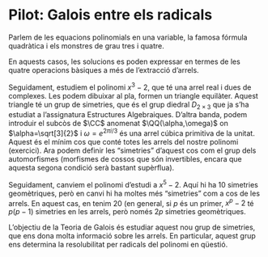 # Pilot: Galois entre els radicals {#pilot}

Parlem de les equacions polinomials en una variable, la famosa fórmula quadràtica i els monstres de grau tres i quatre.

En aquests casos, les solucions es poden expressar en termes de les quatre operacions bàsiques a més de l'extracció d'arrels.

Seguidament, estudiem el polinomi $x^3-2$, que té una arrel real i dues de complexes. Les podem dibuixar al pla, formen un triangle equilàter. Aquest triangle té un grup de simetries, que és el grup diedral $D_{2\times 3}$ que ja s'ha estudiat a l'assignatura Estructures Algebraiques. D'altra banda, podem introduir el subcòs de $\CC$ anomenat $\QQ(\alpha,\omega)$ on $\alpha=\sqrt[3]{2}$ i $\omega=e^{2\pi i /3}$ és una arrel cúbica primitiva de la unitat. Aquest és el mínim cos que conté totes les arrels del nostre polinomi (exercici). Ara podem definir les "simetries" d'aquest cos com el grup dels automorfismes (morfismes de cossos que són invertibles, encara que aquesta segona condició serà bastant supèrflua).

Seguidament, canviem el polinomi d'estudi a $x^5-2$. Aquí hi ha 10 simetries geomètriques, però en canvi hi ha moltes més "simetries" com a cos de les arrels. En aquest cas, en tenim 20 (en general, si $p$ és un primer, $x^p-2$ té $p(p-1)$ simetries en les arrels, però només $2p$ simetries geomètriques.

L'objectiu de la Teoria de Galois és estudiar aquest nou grup de simetries, que ens dona molta informació sobre les arrels. En particular, aquest grup ens determina la resolubilitat per radicals del polinomi en qüestió.
